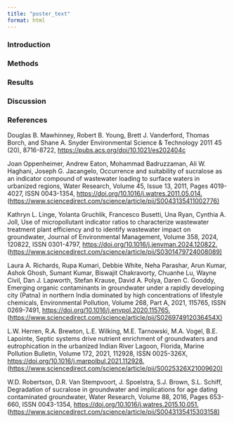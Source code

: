 ```yaml
---
title: "poster_text"
format: html
---
```


### Introduction

### Methods

### Results

### Discussion

### References

Douglas B. Mawhinney, Robert B. Young, Brett J. Vanderford, Thomas Borch, and Shane A. Snyder Environmental Science & Technology 2011 45 (20), 8716-8722, <https://pubs.acs.org/doi/10.1021/es202404c>

Joan Oppenheimer, Andrew Eaton, Mohammad Badruzzaman, Ali W. Haghani, Joseph G. Jacangelo, Occurrence and suitability of sucralose as an indicator compound of wastewater loading to surface waters in urbanized regions, Water Research, Volume 45, Issue 13, 2011, Pages 4019-4027, ISSN 0043-1354, <https://doi.org/10.1016/j.watres.2011.05.014.> (<https://www.sciencedirect.com/science/article/pii/S0043135411002776)>

Kathryn L. Linge, Yolanta Gruchlik, Francesco Busetti, Una Ryan, Cynthia A. Joll, Use of micropollutant indicator ratios to characterize wastewater treatment plant efficiency and to identify wastewater impact on groundwater, Journal of Environmental Management, Volume 358, 2024, 120822, ISSN 0301-4797, <https://doi.org/10.1016/j.jenvman.2024.120822.> (<https://www.sciencedirect.com/science/article/pii/S0301479724008089)>

Laura A. Richards, Rupa Kumari, Debbie White, Neha Parashar, Arun Kumar, Ashok Ghosh, Sumant Kumar, Biswajit Chakravorty, Chuanhe Lu, Wayne Civil, Dan J. Lapworth, Stefan Krause, David A. Polya, Daren C. Gooddy, Emerging organic contaminants in groundwater under a rapidly developing city (Patna) in northern India dominated by high concentrations of lifestyle chemicals, Environmental Pollution, Volume 268, Part A, 2021, 115765, ISSN 0269-7491, <https://doi.org/10.1016/j.envpol.2020.115765.> (<https://www.sciencedirect.com/science/article/pii/S026974912036454X)>

L.W. Herren, R.A. Brewton, L.E. Wilking, M.E. Tarnowski, M.A. Vogel, B.E. Lapointe, Septic systems drive nutrient enrichment of groundwaters and eutrophication in the urbanized Indian River Lagoon, Florida, Marine Pollution Bulletin, Volume 172, 2021, 112928, ISSN 0025-326X, <https://doi.org/10.1016/j.marpolbul.2021.112928.> (<https://www.sciencedirect.com/science/article/pii/S0025326X21009620)>

W.D. Robertson, D.R. Van Stempvoort, J. Spoelstra, S.J. Brown, S.L. Schiff, Degradation of sucralose in groundwater and implications for age dating contaminated groundwater, Water Research, Volume 88, 2016, Pages 653-660, ISSN 0043-1354, <https://doi.org/10.1016/j.watres.2015.10.051.> (<https://www.sciencedirect.com/science/article/pii/S0043135415303158)>
